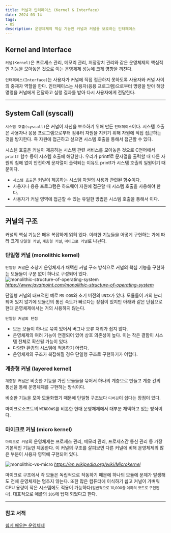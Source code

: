 ```yaml
---
title: 커널과 인터페이스 (Kernel & Interface)
date: 2024-03-14
tags:
- OS
description: 운영체제의 핵심 기능인 커널과 커널을 보호하는 인터페이스
---
```


## Kernel and Interface
`커널(Kernel)`은 프로세스 관리, 메모리 관리, 저장장치 관리와 같은 운영체제의 핵심적인 기능을 모아놓은 것으로 이는 운영체제 성능에 크게 영향을 끼친다.

`인터페이스(Interface)`는 사용자가 커널에 직접 접근하지 못하도록 사용자와 커널 사이의 중재자 역할을 한다.
인터페이스는 사용자(응용 프로그램)으로부터 명령을 받아 해당 명령을 커널에게 전달하고 실행 결과를 받아 다시 사용자에게 전달한다.

***

## System Call (syscall)

`시스템 호출(syscall)`은 커널이 자신을 보호하기 위해 만든 `인터페이스`이다. 시스템 호출은 사용자나 응용 프로그램으로부터 컴퓨터 자원을 지키기 위해 
자원에 직접 접근하는 것을 방지한다. 즉 자원에 접근하고 싶으면 시스템 호출을 통해서 접근할 수 있다.

시스템 호출은 커널이 제공하는 시스템 관련 서비스를 모아놓은 것으로 C언어에서 `printf` 함수 등이 시스템 호출에 해당한다.
우리가 printf로 문자열을 출력할 때 다른 자원의 침해 없이 안전하게 문자열이 출력되는 이유도 printf가 시스템 호출의 일원이기 때문이다.

- `시스템 호출`은 커널이 제공하는 시스템 자원의 사용과 관련된 함수이다.
- 사용자나 응용 프로그램은 하드웨어 자원에 접근할 때 시스템 호출을 사용해야 한다.
- 사용자가 커널 영역에 접근할 수 있는 유일한 방법은 시스템 호출을 통해서 이다.

***

## 커널의 구조

커널의 핵심 기능은 매우 복잡하게 얽혀 있다. 이러한 기능들을 어떻게 구현하는 가에 따라 크게 `단일형 커널`, `계층형 커널`, `마이크로 커널`로 나뉜다.

### 단일형 커널 (monolithic kernel)
`단일형 커널`은 초창기 운영체제가 채택한 커널 구조 방식으로 커널의 핵심 기능을 구현하는 모듈들이 구분 없이 하나로 구성되어 있다.
![monolithic-structure-of-operating-system](/images/post-01/monolithic-structure-of-operating-system.png)
<cite>https://www.javatpoint.com/monolithic-structure-of-operating-system</cite>

단일형 커널의 대표적인 예로 `MS-DOS`와 초기 버전의 `UNIX`가 있다. 모듈들이 거의 분리되어 있지 않기에 모듈간의 통신 속도가 빠르다는 장점이 있지만
아래와 같은 단점으로 현대 운영체제에서는 거의 사용하지 않는다.

`단일형 커널의 단점`
- 모든 모듈이 하나로 묶여 있어서 버그나 오류 처리가 쉽지 않다.
- 운영체제의 여러 기능이 연결되어 있어 상호 의존성이 높다. 이는 작은 결함이 시스템 전체로 확산될 가능이 있다.
- 다양한 환경의 시스템에 적용하기 어렵다.
- 운영체제의 구조가 복잡해질 경우 단일형 구조로 구현하기가 어렵다.


### 계층형 커널 (layered kernel)

`계층형 커널`은 비슷한 기능을 가진 모듈들을 묶어서 하나의 계층으로 만들고 계층 간의 통신을 통해 운영체제를 구현하는 방식이다.

비슷한 기능을 모아 모듈화했기 때문에 단일형 구조보다 `디버깅`이 쉽다는 장점이 있다.

마이크로소프트의 `WINDOWS`를 비롯한 현대 운영체제에서 대부분 채택하고 있는 방식이다.

### 마이크로 커널 (micro kernel)

`마이크로 커널`의 운영체제는 프로세스 관리, 메모리 관리, 프로세스간 통신 관리 등 가장 기본적인 기능만 제공한다. 이 커널의 구조를 살펴보면 다른 커널에 비해
운영체제의 많은 부분이 사용자 영역에 구현되어 있다.

![monolithic-vs-micro](/images/post-01/monolithic-vs-micro.svg.png)
<cite>https://en.wikipedia.org/wiki/Microkernel</cite>

마이크로 구조에서 각 모듈은 독립적으로 작동하기 때문에 하나의 모듈에 문제가 발생해도 전체 운영체제는 멈추지 않는다. 또한 많은 컴퓨터에 이식하기 쉽고
커널이 가벼워 CPU 용량이 작은 시스템에도 적용이 가능하다(<small>일반적으로 10,000줄 이하의 코드로 구현된다</small>). 대표적으로 애플의 `iOS`에 탑재 되었다고 한다.

***

### 참고 서적
[쉽게 배우는 운영체제](https://search.shopping.naver.com/book/catalog/37260948631?cat_id=50010921&frm=PBOKMOD&query=%EC%89%BD%EA%B2%8C+%EB%B0%B0%EC%9A%B0%EB%8A%94+%EC%9A%B4%EC%98%81%EC%B2%B4%EC%A0%9C&NaPm=ct%3Dltr74pw0%7Cci%3D3d4576f6b9444789c9b28f146524ad519eca21a1%7Ctr%3Dboknx%7Csn%3D95694%7Chk%3D0a50ae44e88bc2376ee7a36b53cdbab30cf26a55)